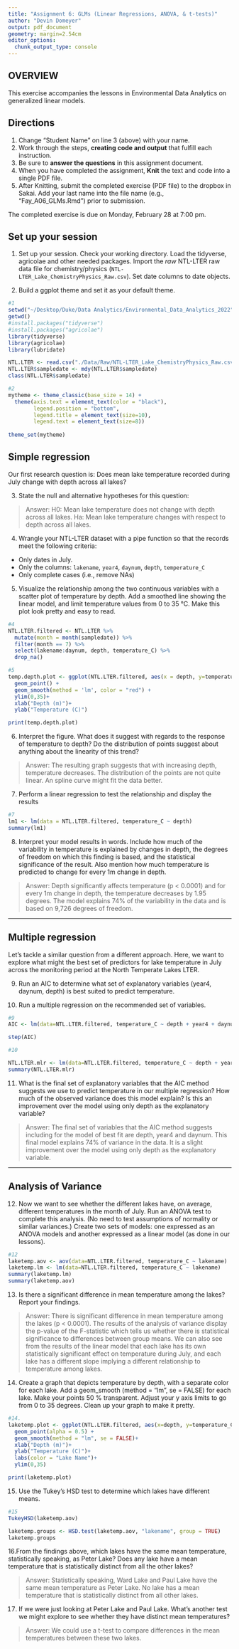 ```yaml
---
title: "Assignment 6: GLMs (Linear Regressions, ANOVA, & t-tests)"
author: "Devin Domeyer"
output: pdf_document
geometry: margin=2.54cm
editor_options: 
  chunk_output_type: console
---
```


## OVERVIEW

This exercise accompanies the lessons in Environmental Data Analytics on generalized linear models. 

## Directions
1. Change "Student Name" on line 3 (above) with your name.
2. Work through the steps, **creating code and output** that fulfill each instruction.
3. Be sure to **answer the questions** in this assignment document.
4. When you have completed the assignment, **Knit** the text and code into a single PDF file.
5. After Knitting, submit the completed exercise (PDF file) to the dropbox in Sakai. Add your last name into the file name (e.g., "Fay_A06_GLMs.Rmd") prior to submission.

The completed exercise is due on Monday, February 28 at 7:00 pm.

## Set up your session 
1. Set up your session. Check your working directory. Load the tidyverse, agricolae and other needed packages. Import the *raw* NTL-LTER raw data file for chemistry/physics (`NTL-LTER_Lake_ChemistryPhysics_Raw.csv`). Set date columns to date objects.

2. Build a ggplot theme and set it as your default theme.

```r
#1
setwd("~/Desktop/Duke/Data Analytics/Environmental_Data_Analytics_2022")
getwd()
#install.packages("tidyverse")
#install.packages("agricolae")
library(tidyverse)
library(agricolae)
library(lubridate)

NTL.LTER <- read.csv("./Data/Raw/NTL-LTER_Lake_ChemistryPhysics_Raw.csv", stringsAsFactors = TRUE)
NTL.LTER$sampledate <- mdy(NTL.LTER$sampledate)
class(NTL.LTER$sampledate)

#2
mytheme <- theme_classic(base_size = 14) +
  theme(axis.text = element_text(color = "black"), 
        legend.position = "bottom",
        legend.title = element_text(size=10),
        legend.text = element_text(size=8))
        
theme_set(mytheme)

```

## Simple regression
Our first research question is: Does mean lake temperature recorded during July change with depth across all lakes?

3. State the null and alternative hypotheses for this question:

> Answer:
H0: Mean lake temperature does not change with depth across all lakes.
Ha: Mean lake temperature changes with respect to depth across all lakes.


4.  Wrangle your NTL-LTER dataset with a pipe function so that the records meet the following criteria: 
 * Only dates in July. 
 * Only the columns: `lakename`, `year4`, `daynum`, `depth`, `temperature_C`
 * Only complete cases (i.e., remove NAs)

5. Visualize the relationship among the two continuous variables with a scatter plot of temperature by depth. Add a smoothed line showing the linear model, and limit temperature values from 0 to 35 °C. Make this plot look pretty and easy to read.

```r
#4
NTL.LTER.filtered <- NTL.LTER %>%
  mutate(month = month(sampledate)) %>%
  filter(month == 7) %>%
  select(lakename:daynum, depth, temperature_C) %>%
  drop_na()

#5
temp.depth.plot <- ggplot(NTL.LTER.filtered, aes(x = depth, y=temperature_C)) +
  geom_point() +
  geom_smooth(method = 'lm', color = "red") +
  ylim(0,35)+
  xlab("Depth (m)")+
  ylab("Temperature (C)")

print(temp.depth.plot)

```


6. Interpret the figure. What does it suggest with regards to the response of temperature to depth? Do the distribution of points suggest about anything about the linearity of this trend?

> Answer: The resulting graph suggests that with increasing depth, temperature decreases. The distribution of the points are not quite linear. An spline curve might fit the data better. 


7. Perform a linear regression to test the relationship and display the results

```r
#7
lm1 <- lm(data = NTL.LTER.filtered, temperature_C ~ depth)
summary(lm1)

```


8. Interpret your model results in words. Include how much of the variability in temperature is explained by changes in depth, the degrees of freedom on which this finding is based, and the statistical significance of the result. Also mention how much temperature is predicted to change for every 1m change in depth. 

> Answer:
Depth significantly affects temperature (p < 0.0001) and for every 1m change in depth, the temperature decreases by 1.95 degrees. The model explains 74% of the variability in the data and is based on 9,726 degrees of freedom. 

---

## Multiple regression
Let's tackle a similar question from a different approach. Here, we want to explore what might the best set of predictors for lake temperature in July across the monitoring period at the North Temperate Lakes LTER. 


9. Run an AIC to determine what set of explanatory variables (year4, daynum, depth) is best suited to predict temperature.

10. Run a multiple regression on the recommended set of variables. 

```r
#9
AIC <- lm(data=NTL.LTER.filtered, temperature_C ~ depth + year4 + daynum)

step(AIC)

#10

NTL.LTER.mlr <- lm(data=NTL.LTER.filtered, temperature_C ~ depth + year4 + daynum)
summary(NTL.LTER.mlr)


```

11. What is the final set of explanatory variables that the AIC method suggests we use to predict temperature in our multiple regression? How much of the observed variance does this model explain? Is this an improvement over the model using only depth as the explanatory variable?

> Answer: The final set of variables that the AIC method suggests including for the model of best fit are depth, year4 and daynum. This final model explains 74% of variance in the data. It is a slight improvement over the model using only depth as the explanatory variable.

---
## Analysis of Variance

12. Now we want to see whether the different lakes have, on average, different temperatures in the month of July. Run an ANOVA test to complete this analysis. (No need to test assumptions of normality or similar variances.) Create two sets of models: one expressed as an ANOVA models and another expressed as a linear model (as done in our lessons).

```r
#12
laketemp.aov <- aov(data=NTL.LTER.filtered, temperature_C ~ lakename)
laketemp.lm <- lm(data=NTL.LTER.filtered, temperature_C ~ lakename)
summary(laketemp.lm)
summary(laketemp.aov)
```

13. Is there a significant difference in mean temperature among the lakes? Report your findings.

> Answer: There is significant difference in mean temperature among the lakes (p < 0.0001). The results of the analysis of variance display the p-value of the F-statistic which tells us whether there is statistical significance to differences between group means. We can also see from the results of the linear model that each lake has its own statistically significant effect on temperature during July, and each lake has a different slope implying a different relationship to temperature among lakes. 


14. Create a graph that depicts temperature by depth, with a separate color for each lake. Add a geom_smooth (method = "lm", se = FALSE) for each lake. Make your points 50 % transparent. Adjust your y axis limits to go from 0 to 35 degrees. Clean up your graph to make it pretty. 

```r
#14.
laketemp.plot <- ggplot(NTL.LTER.filtered, aes(x=depth, y=temperature_C, color = lakename))+
  geom_point(alpha = 0.5) + 
  geom_smooth(method = "lm", se = FALSE)+
  xlab("Depth (m)")+
  ylab("Temperature (C)")+
  labs(color = "Lake Name")+
  ylim(0,35)

print(laketemp.plot)

```

15. Use the Tukey's HSD test to determine which lakes have different means.

```r
#15
TukeyHSD(laketemp.aov)

laketemp.groups <- HSD.test(laketemp.aov, "lakename", group = TRUE)
laketemp.groups

```

16.From the findings above, which lakes have the same mean temperature, statistically speaking, as Peter Lake? Does any lake have a mean temperature that is statistically distinct from all the other lakes?

>Answer: Statistically speaking, Ward Lake and Paul Lake have the same mean temperature as Peter Lake. No lake has a mean temperature that is statistically distinct from all other lakes.


17. If we were just looking at Peter Lake and Paul Lake. What's another test we might explore to see whether they have distinct mean temperatures? 

>Answer: We could use a t-test to compare differences in the mean temperatures between these two lakes. 


